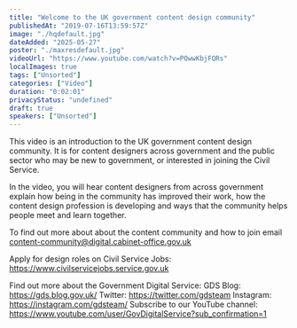 ```yaml
---
title: "Welcome to the UK government content design community"
publishedAt: "2019-07-16T13:59:57Z"
image: "./hqdefault.jpg"
dateAdded: "2025-05-27"
poster: "./maxresdefault.jpg"
videoUrl: "https://www.youtube.com/watch?v=POwwKbjFQRs"
localImages: true
tags: ["Unsorted"]
categories: ["Video"]
duration: "0:02:01"
privacyStatus: "undefined"
draft: true
speakers: ["Unsorted"]
---
```

This video is an introduction to the UK government content design community. It is for content designers across government and the public sector who may be new to government, or interested in joining the Civil Service. 

In the video, you will hear content designers from across government explain how being in the community has improved their work, how the content design profession is developing and ways that the community helps people meet and learn together. 

To find out more about about the content community and how to join email content-community@digital.cabinet-office.gov.uk  

Apply for design roles on Civil Service Jobs: https://www.civilservicejobs.service.gov.uk

Find out more about the Government Digital Service:
GDS Blog: https://gds.blog.gov.uk/
Twitter: https://twitter.com/gdsteam 
Instagram: https://instagram.com/gdsteam/ 
Subscribe to our YouTube channel: 
https://www.youtube.com/user/GovDigitalService?sub_confirmation=1
